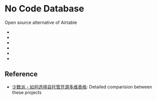 
# No Code Database

Open source alternative of Airtable

- <GitHubBadge slug="nocodb/nocodb" />
- <GitHubBadge slug="rowyio/rowy" />
- <GitHubBadge slug="undb-io/undb" />
- <GitHubBadge slug="bram2w/baserow" />
- <GitHubBadge slug="teableio/teable" />
- <GitHubBadge slug="apitable/apitable" />

## Reference

- [少数派 - 如何选择自托管开源多维表格](https://sspai.com/post/99949): Detailed comparision between these projects
